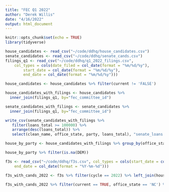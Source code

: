```yaml
---
title: "FEC Q1 2022"
author: "Derek Willis"
date: "4/16/2022"
output: html_document
---
```


```r
knitr::opts_chunk$set(echo = TRUE)
library(tidyverse)
```

```r
house_candidates <- read_csv("~/code/ddhq/house_candidates.csv")
senate_candidates <- read_csv("~/code/ddhq/senate_cands.csv")
filings_q1 <- read_csv("~/code/ddhq/q1_2022_filings.csv", 
    col_types = cols(date_filed = col_date(format = "%m/%d/%y"), 
        start_date = col_date(format = "%m/%d/%y"), 
        end_date = col_date(format = "%m/%d/%y")))
```


```r

house_candidates <- house_candidates %>% filter(current != 'FALSE')

house_candidates_with_filings <- house_candidates %>% 
  inner_join(filings_q1, by="fec_committee_id")

senate_candidates_with_filings <- senate_candidates %>% 
  inner_join(filings_q1, by="fec_committee_id")
```


```r
write_csv(senate_candidates_with_filings %>% 
   filter(loans_total >= 100000) %>% 
   arrange(desc(loans_total)) %>% 
   select(clean_name, office_state, party, loans_total), "senate_loans.csv")
```

```r
house_by_party <- house_candidates_with_filings %>% group_by(office_state, district, party) %>% summarize(raised = sum(receipts_total), contribs = sum(contribution_total), spent = sum(disbursements_total), cash = sum(cash_on_hand), loans = sum(loans_total), debts = sum(debts_total)) %>% select(office_state, raised, district, party) %>%  pivot_wider(names_from = party, values_from = raised)
```

```r
house_by_party %>% filter(is.na(DEM))
```

```r
f3s <- read_csv("~/code/ddhq/f3s.csv", col_types = cols(start_date = col_date(format = "%Y-%m-%d"), 
    end_date = col_date(format = "%Y-%m-%d")))

f3s_with_cands_2022 <- f3s %>% filter(cycle == 2022) %>% left_join(house_candidates, by='fec_committee_id') %>% drop_na(fecid)

f3s_with_cands_2022 %>% filter(current == TRUE, office_state == 'NC') %>% group_by(cycle, fec_committee_id, committee_name) %>% summarize(avg_burn = mean(burn_rate)) %>% arrange(desc(avg_burn))


```

